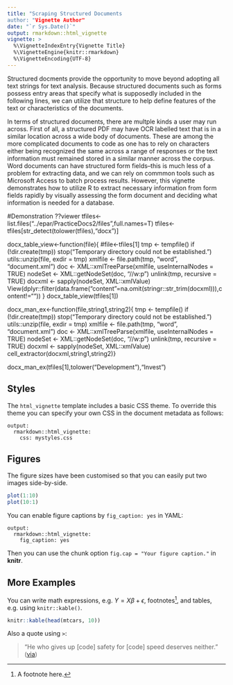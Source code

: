 ```yaml
---
title: "Scraping Structured Documents
author: "Vignette Author"
date: "`r Sys.Date()`"
output: rmarkdown::html_vignette
vignette: >
  %\VignetteIndexEntry{Vignette Title}
  %\VignetteEngine{knitr::rmarkdown}
  %\VignetteEncoding{UTF-8}
---
```


Structured docments provide the opportunity to move beyond adopting all text strings for text analysis. Because structured documents such as forms possess entry areas that specify what is supposedly included in the following lines, we can utilize that structure to help define features of the text or characteristics of the documents. 

In terms of structured documents, there are multple kinds a user may run across. First of all, a structured PDF may have OCR labelled text that is in a similar location across a wide body of documents. These are among the more complicated documents to code as one has to rely on characters either being recognized the same across a range of responses or the text information must remained stored in a similar manner across the corpus. Word documents can have structured form fields--this is much less of a problem for extracting data, and we can rely on commmon tools such as Microsoft Access to batch process results. However, this vignette demonstrates how to utilize R to extract necessary information from form fields rapidly by visually assessing the form document and deciding what information is needed for a database.

#Demonstration
??viewer
tfiles<-list.files("../epar/PracticeDocs2/files",full.names=T)
tfiles<-tfiles[str_detect(tolower(tfiles),"docx")]

docx_table_view<-function(file){
#file<-tfiles[1]
tmp <- tempfile()
if (!dir.create(tmp)) 
  stop("Temporary directory could not be established.")
utils::unzip(file, exdir = tmp)
xmlfile <- file.path(tmp, "word", "document.xml")
doc <- XML::xmlTreeParse(xmlfile, useInternalNodes = TRUE)
nodeSet <- XML::getNodeSet(doc, "//w:p")
unlink(tmp, recursive = TRUE)
docxml <- sapply(nodeSet, XML::xmlValue)
View(dplyr::filter(data.frame("content"=na.omit(stringr::str_trim(docxml))),content!=""))
}
docx_table_view(tfiles[1])

docx_man_ex<-function(file,string1,string2){
tmp <- tempfile()
if (!dir.create(tmp)) 
  stop("Temporary directory could not be established.")
utils::unzip(file, exdir = tmp)
xmlfile <- file.path(tmp, "word", "document.xml")
doc <- XML::xmlTreeParse(xmlfile, useInternalNodes = TRUE)
nodeSet <- XML::getNodeSet(doc, "//w:p")
unlink(tmp, recursive = TRUE)
docxml <- sapply(nodeSet, XML::xmlValue)
cell_extractor(docxml,string1,string2)}


docx_man_ex(tfiles[1],tolower("Development"),"Invest")




## Styles

The `html_vignette` template includes a basic CSS theme. To override this theme you can specify your own CSS in the document metadata as follows:

    output: 
      rmarkdown::html_vignette:
        css: mystyles.css

## Figures

The figure sizes have been customised so that you can easily put two images side-by-side. 

```r
plot(1:10)
plot(10:1)
```

You can enable figure captions by `fig_caption: yes` in YAML:

    output:
      rmarkdown::html_vignette:
        fig_caption: yes

Then you can use the chunk option `fig.cap = "Your figure caption."` in **knitr**.

## More Examples

You can write math expressions, e.g. $Y = X\beta + \epsilon$, footnotes^[A footnote here.], and tables, e.g. using `knitr::kable()`.

```r
knitr::kable(head(mtcars, 10))
```

Also a quote using `>`:

> "He who gives up [code] safety for [code] speed deserves neither."
([via](https://twitter.com/hadleywickham/status/504368538874703872))
